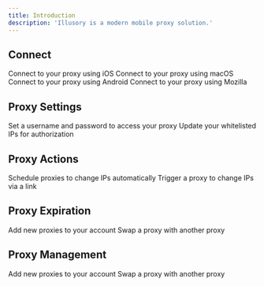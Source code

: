 ```yaml
---
title: Introduction
description: 'Illusory is a modern mobile proxy solution.'
---
```


## Connect

<CardGroup cols={2}>
    <Card title="iOS" icon="apple" href="docs/connect/ios/ios-wifi-apps">
        Connect to your proxy using iOS
    </Card>
    <Card title="macOS" icon="apple" href="docs/connect/macos/macos-wifi">
        Connect to your proxy using macOS
    </Card>
    <Card title="Android" icon="android" href="docs/connect/android/android-wifi">
        Connect to your proxy using Android
    </Card>
    <Card title="Mozilla" icon="firefox-browser" href="docs/connect/mozilla/macos-foxyproxy">
        Connect to your proxy using Mozilla
    </Card>
</CardGroup>

## Proxy Settings

<CardGroup cols={2}>
    <Card title="Basic Authentication" icon="lock" href="/docs/proxy-authentication/proxy-auth-basic">
        Set a username and password to access your proxy
    </Card>
    <Card title="Whitelist Authentication" icon="location-dot" href="/docs/proxy-authentication/proxy-auth-whitelist">
        Update your whitelisted IPs for authorization
    </Card>
</CardGroup>


## Proxy Actions

<CardGroup cols={2}>
    <Card title="Change IP Automatically" icon="clock" href="/docs/proxy-actions/change-ip/change-ip-automatically">
        Schedule proxies to change IPs automatically
    </Card>
    <Card title="Change IP via Link" icon="link" href="/docs/proxy-actions/change-ip/change-ip-link">
        Trigger a proxy to change IPs via a link
    </Card>
</CardGroup>

## Proxy Expiration

<CardGroup cols={2}>
    <Card title="Auto Renewal" icon="clock" href="/docs/proxy-expiration/proxy-renew">
        Add new proxies to your account
    </Card>
    <Card title="Extend Manually" icon="link" href="/docs/proxy-expiration/proxy-extend">
        Swap a proxy with another proxy
    </Card>
</CardGroup>

## Proxy Management

<CardGroup cols={2}>
    <Card title="Add" icon="clock" href="/docs/proxy-management/proxy-add">
        Add new proxies to your account
    </Card>
    <Card title="Swap" icon="link" href="/docs/proxy-management/proxy-swap">
        Swap a proxy with another proxy
    </Card>
</CardGroup>